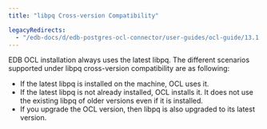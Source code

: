 ```yaml
---
title: "libpq Cross-version Compatibility"

legacyRedirects:
  - "/edb-docs/d/edb-postgres-ocl-connector/user-guides/ocl-guide/13.1.4.2/libpq_compatibility.html"
---
```


<div id="libpq_compatibility" class="registered_link"></div>

EDB OCL installation always uses the latest libpq. The different scenarios supported under libpq cross-version compatibility are as following:

-   If the latest libpq is installed on the machine, OCL uses it.
-   If the latest libpq is not already installed, OCL installs it. It does not use the existing libpq of older versions even if it is installed.
-   If you upgrade the OCL version, then libpq is also upgraded to its latest version.
